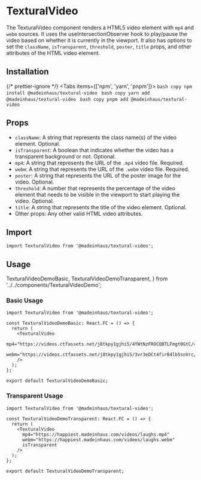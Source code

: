 # TexturalVideo

The TexturalVideo component renders a HTML5 video element with `mp4` and `webm` sources. It uses the useIntersectionObserver hook to play/pause the video based on whether it is currently in the viewport. It also has options to set the `className`, `isTransparent`, `threshold`, `poster`, `title` props, and other attributes of the HTML video element.

## Installation


{/* prettier-ignore */}
<Tabs items={['npm', 'yarn', 'pnpm']}>
    <Tab>
        ```bash copy
        npm install @madeinhaus/textural-video
        ```
    </Tab>
    <Tab>
        ```bash copy
        yarn add @madeinhaus/textural-video
        ```
    </Tab>
    <Tab>
        ```bash copy
        pnpm add @madeinhaus/textural-video
        ```
    </Tab>
</Tabs>

## Props

- `className`: A string that represents the class name(s) of the video element. Optional.
- `isTransparent`: A boolean that indicates whether the video has a transparent background or not. Optional.
- `mp4`: A string that represents the URL of the `.mp4` video file. Required.
- `webm`: A string that represents the URL of the `.webm` video file. Required.
- `poster`: A string that represents the URL of the poster image for the video. Optional.
- `threshold`: A number that represents the percentage of the video element that needs to be visible in the viewport to start playing the video. Optional.
- `title`: A string that represents the title of the video element. Optional.
- Other props: Any other valid HTML video attributes.

## Import

`import TexturalVideo from '@madeinhaus/textural-video';`

## Usage

  TexturalVideoDemoBasic,
  TexturalVideoDemoTransparent,
} from '../../components/TexturalVideoDemo';

### Basic Usage

```tsx filename="TexturalVideoDemoBasic.tsx"{1, 5-8} copy showLineNumbers
import TexturalVideo from '@madeinhaus/textural-video';

const TexturalVideoDemoBasic: React.FC = () => {
  return (
    <TexturalVideo
      mp4="https://videos.ctfassets.net/j8tkpy1gjhi5/4YWtNzFROCQBTLFmgt0GtC/46b15d9fbb9a6f5af12819461a37bfc9/Tillamook_Desktop_v7.mp4"
      webm="https://videos.ctfassets.net/j8tkpy1gjhi5/3vr3eDCt4firB4lb5snVrc/c55eb5261efbe9cf0f8489e5aa4b5ab4/Tillamook_Desktop_v7.webm"
    />
  );
};

export default TexturalVideoDemoBasic;
```

<TexturalVideoDemoBasic />

### Transparent Usage

```tsx filename="TexturalVideoDemoTransparent.tsx" {1, 5-9} copy showLineNumbers
import TexturalVideo from '@madeinhaus/textural-video';

const TexturalVideoDemoTransparent: React.FC = () => {
  return (
    <TexturalVideo
      mp4="https://happiest.madeinhaus.com/videos/laughs.mp4"
      webm="https://happiest.madeinhaus.com/videos/laughs.webm"
      isTransparent
    />
  );
};

export default TexturalVideoDemoTransparent;
```

<TexturalVideoDemoTransparent />
